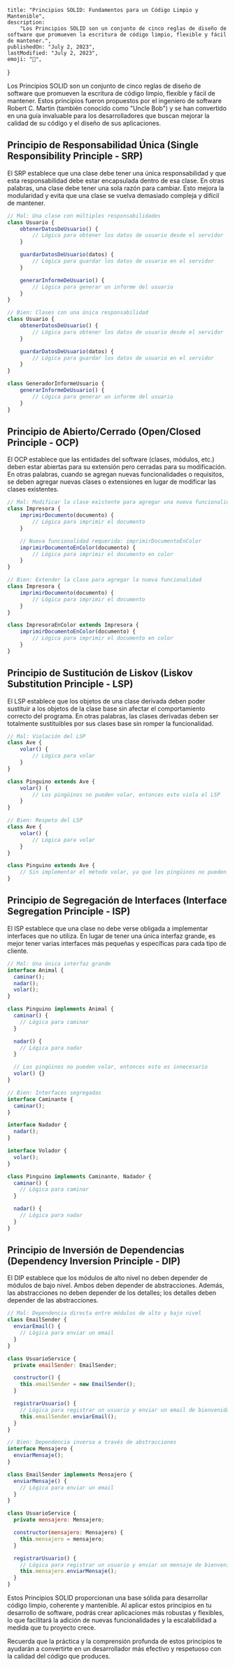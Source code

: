 
	title: "Principios SOLID: Fundamentos para un Código Limpio y Mantenible",
	description:
		"Los Principios SOLID son un conjunto de cinco reglas de diseño de software que promueven la escritura de código limpio, flexible y fácil de mantener.",
	publishedOn: "July 2, 2023",
	lastModified: "July 2, 2023",
	emoji: "🧩",
}

<ArticleHeader title={metadata.title} date={metadata.publishedOn} />

Los Principios SOLID son un conjunto de cinco reglas de diseño de software que promueven la escritura de código limpio, flexible y fácil de mantener. Estos principios fueron propuestos por el ingeniero de software Robert C. Martin (también conocido como "Uncle Bob") y se han convertido en una guía invaluable para los desarrolladores que buscan mejorar la calidad de su código y el diseño de sus aplicaciones.

## Principio de Responsabilidad Única (Single Responsibility Principle - SRP)

El SRP establece que una clase debe tener una única responsabilidad y que esta responsabilidad debe estar encapsulada dentro de esa clase. En otras palabras, una clase debe tener una sola razón para cambiar. Esto mejora la modularidad y evita que una clase se vuelva demasiado compleja y difícil de mantener.

```js
// Mal: Una clase con múltiples responsabilidades
class Usuario {
	obtenerDatosDeUsuario() {
		// Lógica para obtener los datos de usuario desde el servidor
	}

	guardarDatosDeUsuario(datos) {
		// Lógica para guardar los datos de usuario en el servidor
	}

	generarInformeDeUsuario() {
		// Lógica para generar un informe del usuario
	}
}

// Bien: Clases con una única responsabilidad
class Usuario {
	obtenerDatosDeUsuario() {
		// Lógica para obtener los datos de usuario desde el servidor
	}

	guardarDatosDeUsuario(datos) {
		// Lógica para guardar los datos de usuario en el servidor
	}
}

class GeneradorInformeUsuario {
	generarInformeDeUsuario() {
		// Lógica para generar un informe del usuario
	}
}
```

## Principio de Abierto/Cerrado (Open/Closed Principle - OCP)

El OCP establece que las entidades del software (clases, módulos, etc.) deben estar abiertas para su extensión pero cerradas para su modificación. En otras palabras, cuando se agregan nuevas funcionalidades o requisitos, se deben agregar nuevas clases o extensiones en lugar de modificar las clases existentes.

```js
// Mal: Modificar la clase existente para agregar una nueva funcionalidad
class Impresora {
	imprimirDocumento(documento) {
		// Lógica para imprimir el documento
	}

	// Nueva funcionalidad requerida: imprimirDocumentoEnColor
	imprimirDocumentoEnColor(documento) {
		// Lógica para imprimir el documento en color
	}
}

// Bien: Extender la clase para agregar la nueva funcionalidad
class Impresora {
	imprimirDocumento(documento) {
		// Lógica para imprimir el documento
	}
}

class ImpresoraEnColor extends Impresora {
	imprimirDocumentoEnColor(documento) {
		// Lógica para imprimir el documento en color
	}
}
```

## Principio de Sustitución de Liskov (Liskov Substitution Principle - LSP)

El LSP establece que los objetos de una clase derivada deben poder sustituir a los objetos de la clase base sin afectar el comportamiento correcto del programa. En otras palabras, las clases derivadas deben ser totalmente sustituibles por sus clases base sin romper la funcionalidad.

```js
// Mal: Violación del LSP
class Ave {
	volar() {
		// Lógica para volar
	}
}

class Pinguino extends Ave {
	volar() {
		// Los pingüinos no pueden volar, entonces esto viola el LSP
	}
}

// Bien: Respeto del LSP
class Ave {
	volar() {
		// Lógica para volar
	}
}

class Pinguino extends Ave {
	// Sin implementar el método volar, ya que los pingüinos no pueden volar
}
```

## Principio de Segregación de Interfaces (Interface Segregation Principle - ISP)

El ISP establece que una clase no debe verse obligada a implementar interfaces que no utiliza. En lugar de tener una única interfaz grande, es mejor tener varias interfaces más pequeñas y específicas para cada tipo de cliente.

```js
// Mal: Una única interfaz grande
interface Animal {
  caminar();
  nadar();
  volar();
}

class Pinguino implements Animal {
  caminar() {
    // Lógica para caminar
  }

  nadar() {
    // Lógica para nadar
  }

  // Los pingüinos no pueden volar, entonces esto es innecesario
  volar() {}
}

// Bien: Interfaces segregadas
interface Caminante {
  caminar();
}

interface Nadador {
  nadar();
}

interface Volador {
  volar();
}

class Pinguino implements Caminante, Nadador {
  caminar() {
    // Lógica para caminar
  }

  nadar() {
    // Lógica para nadar
  }
}
```

## Principio de Inversión de Dependencias (Dependency Inversion Principle - DIP)

El DIP establece que los módulos de alto nivel no deben depender de módulos de bajo nivel. Ambos deben depender de abstracciones. Además, las abstracciones no deben depender de los detalles; los detalles deben depender de las abstracciones.

```js
// Mal: Dependencia directa entre módulos de alto y bajo nivel
class EmailSender {
  enviarEmail() {
    // Lógica para enviar un email
  }
}

class UsuarioService {
  private emailSender: EmailSender;

  constructor() {
    this.emailSender = new EmailSender();
  }

  registrarUsuario() {
    // Lógica para registrar un usuario y enviar un email de bienvenida
    this.emailSender.enviarEmail();
  }
}

// Bien: Dependencia inversa a través de abstracciones
interface Mensajero {
  enviarMensaje();
}

class EmailSender implements Mensajero {
  enviarMensaje() {
    // Lógica para enviar un email
  }
}

class UsuarioService {
  private mensajero: Mensajero;

  constructor(mensajero: Mensajero) {
    this.mensajero = mensajero;
  }

  registrarUsuario() {
    // Lógica para registrar un usuario y enviar un mensaje de bienvenida
    this.mensajero.enviarMensaje();
  }
}
```

Estos Principios SOLID proporcionan una base sólida para desarrollar código limpio, coherente y mantenible. Al aplicar estos principios en tu desarrollo de software, podrás crear aplicaciones más robustas y flexibles, lo que facilitará la adición de nuevas funcionalidades y la escalabilidad a medida que tu proyecto crece.

Recuerda que la práctica y la comprensión profunda de estos principios te ayudarán a convertirte en un desarrollador más efectivo y respetuoso con la calidad del código que produces.
